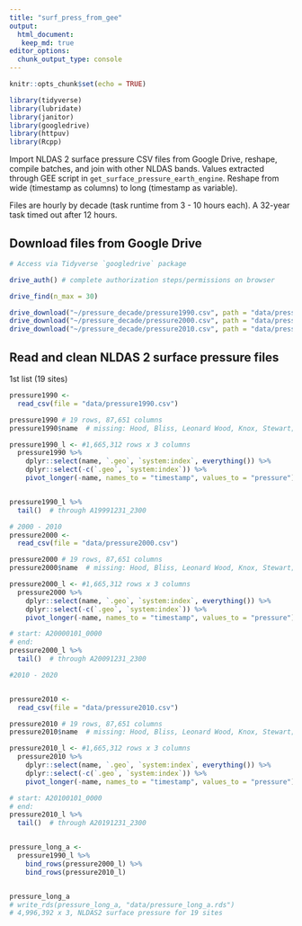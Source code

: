 ```yaml
---
title: "surf_press_from_gee"
output: 
  html_document:
   keep_md: true
editor_options: 
  chunk_output_type: console
---
```


```r
knitr::opts_chunk$set(echo = TRUE)

library(tidyverse)
library(lubridate)
library(janitor)
library(googledrive)
library(httpuv)
library(Rcpp)

```

Import NLDAS 2 surface pressure CSV files from Google Drive, reshape, compile batches, and join with other NLDAS bands.
Values extracted through GEE script in `get_surface_pressure_earth_engine`.
Reshape from wide (timestamp as columns) to long (timestamp as variable).

Files are hourly by decade (task runtime from 3 - 10 hours each). A 32-year task timed out after 12 hours.


## Download files from Google Drive
```r
# Access via Tidyverse `googledrive` package

drive_auth() # complete authorization steps/permissions on browser

drive_find(n_max = 30)

drive_download("~/pressure_decade/pressure1990.csv", path = "data/pressure1990.csv")
drive_download("~/pressure_decade/pressure2000.csv", path = "data/pressure2000.csv")
drive_download("~/pressure_decade/pressure2010.csv", path = "data/pressure2010.csv")

```


## Read and clean NLDAS 2 surface pressure files
1st list (19 sites)
```r

pressure1990 <-
  read_csv(file = "data/pressure1990.csv")

pressure1990 # 19 rows, 87,651 columns
pressure1990$name  # missing: Hood, Bliss, Leonard Wood, Knox, Stewart; missing from geometry point features list

pressure1990_l <- #1,665,312 rows x 3 columns
  pressure1990 %>% 
    dplyr::select(name, `.geo`, `system:index`, everything()) %>% 
    dplyr::select(-c(`.geo`, `system:index`)) %>% 
    pivot_longer(-name, names_to = "timestamp", values_to = "pressure")


pressure1990_l %>% 
  tail()  # through A19991231_2300

# 2000 - 2010
pressure2000 <-
  read_csv(file = "data/pressure2000.csv")

pressure2000 # 19 rows, 87,651 columns
pressure2000$name  # missing: Hood, Bliss, Leonard Wood, Knox, Stewart; missing from geometry point features list

pressure2000_l <- #1,665,312 rows x 3 columns
  pressure2000 %>% 
    dplyr::select(name, `.geo`, `system:index`, everything()) %>% 
    dplyr::select(-c(`.geo`, `system:index`)) %>% 
    pivot_longer(-name, names_to = "timestamp", values_to = "pressure")

# start: A20000101_0000
# end:
pressure2000_l %>% 
  tail()  # through A20091231_2300

#2010 - 2020


pressure2010 <-
  read_csv(file = "data/pressure2010.csv")

pressure2010 # 19 rows, 87,651 columns
pressure2010$name  # missing: Hood, Bliss, Leonard Wood, Knox, Stewart; missing from geometry point features list

pressure2010_l <- #1,665,312 rows x 3 columns
  pressure2010 %>% 
    dplyr::select(name, `.geo`, `system:index`, everything()) %>% 
    dplyr::select(-c(`.geo`, `system:index`)) %>% 
    pivot_longer(-name, names_to = "timestamp", values_to = "pressure")

# start: A20100101_0000
# end:
pressure2010_l %>% 
  tail()  # through A20191231_2300


pressure_long_a <-
  pressure1990_l %>% 
    bind_rows(pressure2000_l) %>% 
    bind_rows(pressure2010_l)


pressure_long_a
# write_rds(pressure_long_a, "data/pressure_long_a.rds")  
# 4,996,392 x 3, NLDAS2 surface pressure for 19 sites

```







